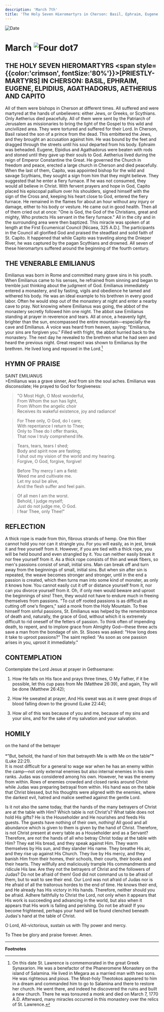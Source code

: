 ```yaml
---
description: 'March 7th'
title: 'The Holy Seven Hieromartyrs in Cherson: Basil, Ephraim, Eugene, Elpidius, Agathadorus, Aetherius and Capito, Venerable Emilianus'
---
```


<RunningHead />
<Image src="/title-imprint.png" height={68} width={50} alt="Date" className="title-imprint"/>

# <div id="date">March <Image className="four-dot" src="/four-dot.png" height={15} width={15} alt="Four dot" />7</div>

## THE HOLY SEVEN HIEROMARTYRS <span style={{color:'crimson', fontSize:'80%'}}>[PRIESTLY-MARTYRS]</span> IN CHERSON: BASIL, EPHRAIM, EUGENE, ELPIDIUS, AGATHADORUS, AETHERIUS AND CAPITO

All of them were bishops in Cherson at different times. All suffered and were martyred at the hands of unbelievers: either Jews, or Greeks, or Scythians. Only Aetherius died peacefully. All of them were sent by the Patriarch of Jerusalem as missionaries to bring the light of the Gospel to this wild and uncivilized area. They were tortured and suffered for their Lord. In Cherson, Basil raised the son of a prince from the dead. This embittered the Jews, and they brought an accusation against him. He was bound by the feet and dragged through the streets until his soul departed from his body. Ephraim was beheaded. Eugene, Elpidius and Agathadorus were beaten with rods and stoned until they gave up their souls to God. Aetherius lived during the reign of Emperor Constantine the Great. He governed the Church in freedom and peace, erected a large church in Cherson and died peacefully. When the last of them, Capito, was appointed bishop for the wild and savage Scythians, they sought a sign from him that they might believe. They suggested that he enter a fiery furnace. If he was not consumed, they would all believe in Christ. With fervent prayers and hope in God, Capito placed his episcopal pallium over his shoulders, signed himself with the sign of the Cross and, keeping his heart close to God, entered the fiery furnace. He remained in the flames for about an hour without any injury or damage, either to his body or vesture. He came out in good health. Then all of them cried out at once: "One is God, the God of the Christians, great and mighty, Who protects His servant in the fiery furnace." All in the city and in the surrounding area were then baptized. This miracle was spoken of at length at the First Ecumenical Council [Nicaea, 325 A.D.]. The participants in the Council all glorified God and praised the steadfast and solid faith of St. Capito. It happened that while Capito was traveling along the Dnieper River, he was captured by the pagan Scythians and drowned. All seven of these hieromartyrs suffered around the beginning of the fourth century.

## THE VENERABLE EMILIANUS

Emilianus was born in Rome and committed many grave sins in his youth. When Emilianus came to his senses, he refrained from sinning and began to tremble just thinking about the judgment of God. Emilianus immediately entered a monastery, and by fasting, vigils and obedience he tamed and withered his body. He was an ideal example to his brethren in every good labor. Often he would step out of the monastery at night and enter a nearby cave to pray. Not knowing where Emilianus was going, the abbot of the monastery secretly followed him one night. The abbot saw Emilianus standing at prayer in reverence and tears. All at once, a heavenly light, brighter than the sun, encompassed the entire mountain—especially the cave and Emilianus. A voice was heard from heaven, saying: "Emilianus, your sins are forgiven you." Filled with fright, the abbot hurried back to the monastery. The next day he revealed to the brethren what he had seen and heard the previous night. Great respect was shown to Emilianus by the brethren. He lived long and reposed in the Lord.[^1]


## HYMN OF PRAISE
<div style={{textAlign:'center', color:'crimson', fontWeight:'bold'}}>
SAINT EMILIANUS
</div>
>Emilianus was a grave sinner,  
And from sin the soul aches.  
Emilianus was disconsolate;  
He prayed to God for forgiveness:  

>"O Most High, O Most wonderful,  
From Whom the sun has light,  
From Whom the angelic choir  
Receives its wakeful existence, joy and radiance!  

>For Thee only, O God, do I care;  
With repentance I return to Thee;  
Only to Thee do I offer thanks,  
That now I truly comprehend life.  

>Tears, tears, tears I shed;  
Body and spirit now are fasting;  
I shut out my vision of the world and my hearing.  
Forgive, O God, forgive, forgive!  

>Before Thy mercy I am a field:  
Weed me and cultivate me.  
Let my soul be alive,  
And the flesh suffer and feel pain.  

>Of all men I am the worst.  
Behold, I judge myself;  
Just do not judge me, O God.  
I fear Thee, only Thee!"  


## REFLECTION

A thick rope is made from thin, fibrous strands of hemp. One thin fiber cannot hold you nor can it strangle you. For you will easily, as in jest, break it and free yourself from it. However, if you are tied with a thick rope, you will be held bound and even strangled by it. You can neither easily break it nor free yourself from it. As a thick rope consists of thin and weak fibers, so men's passions consist of small, initial sins. Man can break off and turn away from the beginnings of small, initial sins. But when sin after sin is repeated, the weave becomes stronger and stronger, until in the end a passion is created, which then turns man into some kind of monster, as only it knows how. You cannot easily cut it off or distance yourself from it, nor can you divorce yourself from it. Oh, if only men would beware and uproot the beginnings of sins! Then, they would not have to endure much in freeing themselves from passions. "To cut off rooted passions is as difficult as cutting off one's fingers," said a monk from the Holy Mountain. To free himself from sinful passions, St. Emilianus was helped by the remembrance of death and, naturally, the grace of God, without which it is extremely difficult to rid oneself of the fetters of passion. To think often of impending death, to repent, and to implore grace from Almighty God—these three acts save a man from the bondage of sin. St. Sisoes was asked: "How long does it take to uproot passions?" The saint replied: "As soon as one passion arises in you, uproot it immediately."


## CONTEMPLATION

Contemplate the Lord Jesus at prayer in Gethsemane:

1. How He falls on His face and prays three times, O My Father, if it be possible, let this cup pass from Me (Matthew 26:39), and again, Thy will be done (Matthew 26:42);

2. How He sweated at prayer, And His sweat was as it were great drops of blood falling down to the ground (Luke 22:44);

3. How all of this was because of you and me, because of my sins and your sins, and for the sake of my salvation and your salvation.


## HOMILY
<div style={{textAlign:'center', color:'crimson', fontWeight:'bold'}}>
on the hand of the betrayer
</div><br />
<div style={{textAlign:'right'}}>
*"But, behold, the hand of him that betrayeth Me is with Me on the table"* (Luke 22:21).
</div>
It is most difficult for a general to wage war when he has an enemy within the camp—not only external enemies but also internal enemies in his own ranks. Judas was considered among his own. However, he was the enemy from within. Rows of enemies crowded and closed ranks around Christ while Judas was preparing betrayal from within. His hand was on the table that Christ blessed, but his thoughts were aligned with the enemies, where the darkest evil, hatred and malice seethed against the gentle Lord.

Is it not also the same today, that the hands of the many betrayers of Christ are at the table with Him? Which table is not Christ's? What table does not hold His gifts? He is the Householder and He nourishes and feeds His guests. The guests have nothing of their own, nothing! All good and all abundance which is given to them is given by the hand of Christ. Therefore, is not Christ present at every table as a Householder and as a Servant? Therefore, are not the hands of all who betray Christ today at the table with Him? They eat His bread, and they speak against Him. They warm themselves by His sun, and they slander His name. They breathe His air, and they rise up against His Church. They live by His mercy, and they banish Him from their homes, their schools, their courts, their books and their hearts. They willfully and maliciously trample His commandments and ridicule His law. Are they not the betrayers of Christ and the followers of Judas? Do not be afraid of them! God did not command us to be afraid of them, but to wait to see their end. Our Lord was not afraid of Judas nor is He afraid of all the traitorous hordes to the end of time. He knows their end, and He already has His victory in His hands. Therefore, neither should you be afraid. Adhere faithfully to Christ the Lord, not only when it appears that His work is succeeding and advancing in the world, but also when it appears that His work is failing and perishing. Do not be afraid! If you become frightened, perhaps your hand will be found clenched beneath Judas's hand at the table of Christ.

O Lord, All-victorious, sustain us with Thy power and mercy.

To Thee be glory and praise forever. Amen.

---

**Footnotes**

[^1]: On this date St. Lawrence is commemorated in the great Greek Synaxarion. He was a benefactor of the Phaneromene Monastery on the island of Salamina. He lived in Megara as a married man with two sons. He was righteous and pious. The Most-holy Theotokos appeared to him in a dream and commanded him to go to Salamina and there to restore her church. He went there, and indeed he discovered the ruins and built a new church. There he was tonsured a monk and died on March 7, 1770 A.D. Afterward, many miracles occurred in this monastery over the relics of St. Lawrence.
